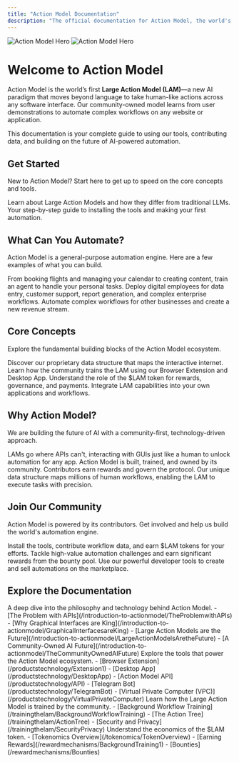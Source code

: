 ```yaml
---
title: "Action Model Documentation"
description: "The official documentation for Action Model, the world's first Large Action Model (LAM) for GUI automation."
---
```


<img
  className="block dark:hidden"
  src="/images/hero-light.png"
  alt="Action Model Hero"
/>
<img
  className="hidden dark:block"
  src="/images/hero-dark.png"
  alt="Action Model Hero"
/>

# Welcome to Action Model

Action Model is the world’s first **Large Action Model (LAM)**—a new AI paradigm that moves beyond language to take human-like actions across any software interface. Our community-owned model learns from user demonstrations to automate complex workflows on any website or application.

This documentation is your complete guide to using our tools, contributing data, and building on the future of AI-powered automation.

## Get Started

New to Action Model? Start here to get up to speed on the core concepts and tools.

<CardGroup cols={2}>
  <Card title="What are LAMs?" icon="brain-circuit" href="/introduction-to-actionmodel/LargeActionModelsAretheFuture">
    Learn about Large Action Models and how they differ from traditional LLMs.
  </Card>
  <Card title="Quickstart Guide" icon="rocket" href="/quickstart">
    Your step-by-step guide to installing the tools and making your first automation.
  </Card>
</CardGroup>

## What Can You Automate?

Action Model is a general-purpose automation engine. Here are a few examples of what you can build.

<CardGroup cols={3}>
  <Card title="Automate Your Digital Life" icon="user-circle">
    From booking flights and managing your calendar to creating content, train an agent to handle your personal tasks.
  </Card>
  <Card title="Empower Your Business" icon="building-office-2" href="/productstechnology/VirtualPrivateComputer">
    Deploy digital employees for data entry, customer support, report generation, and complex enterprise workflows.
  </Card>
  <Card title="Become a Reseller" icon="briefcase" href="/partnerships/Resellers">
    Automate complex workflows for other businesses and create a new revenue stream.
  </Card>
</CardGroup>


## Core Concepts

Explore the fundamental building blocks of the Action Model ecosystem.

<CardGroup cols={2}>
  <Card title="The Action Tree" icon="git-fork" href="/trainingthelam/ActionTree">
    Discover our proprietary data structure that maps the interactive internet.
  </Card>
  <Card title="Data Contribution" icon="database-zap" href="/productstechnology/Extension1">
    Learn how the community trains the LAM using our Browser Extension and Desktop App.
  </Card>
  <Card title="$LAM Tokenomics" icon="coins" href="/tokenomics/TokenOverview">
    Understand the role of the $LAM token for rewards, governance, and payments.
  </Card>
  <Card title="Developer API" icon="code" href="/api-reference/introduction">
    Integrate LAM capabilities into your own applications and workflows.
  </Card>
</CardGroup>

## Why Action Model?

We are building the future of AI with a community-first, technology-driven approach.

<CardGroup cols={3}>
  <Card title="Automate Any Interface" icon="cursor-arrow-rays" href="/introduction-to-actionmodel/GraphicalInterfacesareKing">
    LAMs go where APIs can't, interacting with GUIs just like a human to unlock automation for any app.
  </Card>
  <Card title="Community-Owned AI" icon="users" href="/introduction-to-actionmodel/TheCommunityOwnedAIFuture">
    Action Model is built, trained, and owned by its community. Contributors earn rewards and govern the protocol.
  </Card>
  <Card title="Powered by the Action Tree" icon="git-fork" href="/trainingthelam/ActionTree">
    Our unique data structure maps millions of human workflows, enabling the LAM to execute tasks with precision.
  </Card>
</CardGroup>

## Join Our Community

Action Model is powered by its contributors. Get involved and help us build the world's automation engine.

<CardGroup cols={3}>
  <Card title="Contribute & Earn" icon="trophy" href="/rewardmechanisms/BackgroundTraining1">
    Install the tools, contribute workflow data, and earn $LAM tokens for your efforts.
  </Card>
  <Card title="Explore Bounties" icon="star" href="/rewardmechanisms/Bounties">
    Tackle high-value automation challenges and earn significant rewards from the bounty pool.
  </Card>
  <Card title="Build with the API" icon="cube-transparent" href="/api-reference/introduction">
    Use our powerful developer tools to create and sell automations on the marketplace.
  </Card>
</CardGroup>

## Explore the Documentation

<AccordionGroup>
  <Accordion title="Introduction to Action Model">
    A deep dive into the philosophy and technology behind Action Model.
    - [The Problem with APIs](/introduction-to-actionmodel/TheProblemwithAPIs)
    - [Why Graphical Interfaces are King](/introduction-to-actionmodel/GraphicalInterfacesareKing)
    - [Large Action Models are the Future](/introduction-to-actionmodel/LargeActionModelsAretheFuture)
    - [A Community-Owned AI Future](/introduction-to-actionmodel/TheCommunityOwnedAIFuture)
  </Accordion>
  <Accordion title="Products & Technology">
    Explore the tools that power the Action Model ecosystem.
    - [Browser Extension](/productstechnology/Extension1)
    - [Desktop App](/productstechnology/DesktopApp)
    - [Action Model API](/productstechnology/API)
    - [Telegram Bot](/productstechnology/TelegramBot)
    - [Virtual Private Computer (VPC)](/productstechnology/VirtualPrivateComputer)
  </Accordion>
  <Accordion title="Training the LAM">
    Learn how the Large Action Model is trained by the community.
    - [Background Workflow Training](/trainingthelam/BackgroundWorkflowTraining)
    - [The Action Tree](/trainingthelam/ActionTree)
    - [Security and Privacy](/trainingthelam/SecurityPrivacy)
  </Accordion>
  <Accordion title="Tokenomics ($LAM)">
    Understand the economics of the $LAM token.
    - [Tokenomics Overview](/tokenomics/TokenOverview)
    - [Earning Rewards](/rewardmechanisms/BackgroundTraining1)
    - [Bounties](/rewardmechanisms/Bounties)
  </Accordion>
</AccordionGroup>
